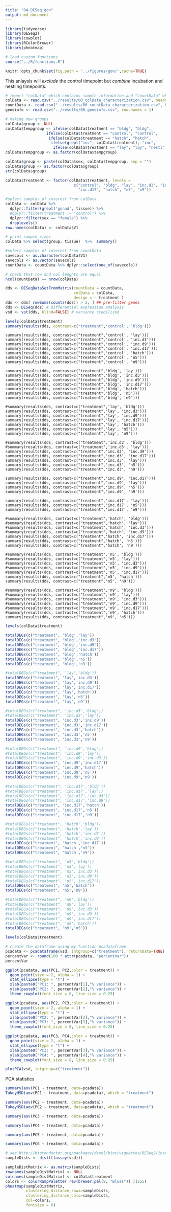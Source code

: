 ```yaml
---
title: "04_DESeq_gon"
output: md_document
---
```


```r
library(tidyverse)
library(DESeq2)
library(cowplot)
library(RColorBrewer)
library(pheatmap)

# load custom functions  
source("../R/functions.R")   

knitr::opts_chunk$set(fig.path = '../figures/gon/',cache=TRUE)
```


This anlaysis will _exclude_ the control timepoint but _combine_ incubation and nestling timepoints.


```r
# import "colData" which contains sample information and "countData" which contains read counts
colData <- read.csv("../results/00_colData_characterization.csv", header = T, row.names = 1)
countData <- read.csv("../results/00_countData_characterization.csv", header = T, row.names = 1)
geneinfo <- read.csv("../results/00_geneinfo.csv", row.names = 1) 
```

```r
# making new groups
colData$group <- NULL
colData$tempgroup <- ifelse(colData$treatment == "bldg", "bldg",
                  ifelse(colData$treatment == "control", "control",
                   ifelse(colData$treatment == "hatch", "hatch",
                    ifelse(grepl("inc", colData$treatment), "inc",
                     ifelse(colData$treatment == "lay", "lay", "nestl")))))
colData$tempgroup <- as.factor(colData$tempgroup)

colData$group <- paste(colData$sex, colData$tempgroup, sep = "")
colData$group <- as.factor(colData$group)
str(colData$group)

colData$treatment <- factor(colData$treatment, levels = 
                              c("control", "bldg", "lay", "inc.d3", "inc.d9", 
                                "inc.d17", "hatch", "n5", "n9"))
```


```r
#select samples of interest from colData
colData <- colData %>%
  dplyr::filter(grepl('gonad', tissue)) %>%
  #dplyr::filter(treatment != "control") %>%
  dplyr::filter(sex == "female") %>%
  droplevels()
row.names(colData) <- colData$V1

# print sample sizes
colData %>% select(group, tissue)  %>%  summary()

#select samples of interest from countData
savecols <- as.character(colData$V1) 
savecols <- as.vector(savecols) 
countData <- countData %>% dplyr::select(one_of(savecols)) 

# check that row and col lenghts are equal
ncol(countData) == nrow(colData)  
```



```r
dds <- DESeqDataSetFromMatrix(countData = countData,
                              colData = colData,
                              design = ~ treatment )
dds <- dds[ rowSums(counts(dds)) > 2, ] ## pre-filter genes 
dds <- DESeq(dds) # Differential expression analysis
vsd <- vst(dds, blind=FALSE) # variance stabilized  
```

```r
levels(colData$treatment)
summary(results(dds, contrast=c("treatment",'control', 'bldg'))) 
```

```res2
summary(results(dds, contrast=c("treatment",'control', 'lay')))     
summary(results(dds, contrast=c("treatment",'control', 'inc.d3')))  
summary(results(dds, contrast=c("treatment",'control', 'inc.d9')))   
summary(results(dds, contrast=c("treatment",'control', 'inc.d17')))  
summary(results(dds, contrast=c("treatment",'control', 'hatch')))    
summary(results(dds, contrast=c("treatment",'control', 'n5')))      
summary(results(dds, contrast=c("treatment",'control', 'n9')))       

summary(results(dds, contrast=c("treatment",'bldg', 'lay')))      
summary(results(dds, contrast=c("treatment",'bldg', 'inc.d3')))   
summary(results(dds, contrast=c("treatment",'bldg', 'inc.d9')))   
summary(results(dds, contrast=c("treatment",'bldg', 'inc.d17')))  
summary(results(dds, contrast=c("treatment",'bldg', 'hatch')))   
summary(results(dds, contrast=c("treatment",'bldg', 'n5')))      
summary(results(dds, contrast=c("treatment",'bldg', 'n9')))      

#summary(results(dds, contrast=c("treatment",'lay', 'bldg')))     
summary(results(dds, contrast=c("treatment",'lay', 'inc.d3')))    
summary(results(dds, contrast=c("treatment",'lay', 'inc.d9')))   
summary(results(dds, contrast=c("treatment",'lay', 'inc.d17')))  
summary(results(dds, contrast=c("treatment",'lay', 'hatch')))    
summary(results(dds, contrast=c("treatment",'lay', 'n5')))       
summary(results(dds, contrast=c("treatment",'lay', 'n9')))       

#summary(results(dds, contrast=c("treatment",'inc.d3', 'bldg')))     
#summary(results(dds, contrast=c("treatment",'inc.d3', 'lay')))       
summary(results(dds, contrast=c("treatment",'inc.d3', 'inc.d9')))   
summary(results(dds, contrast=c("treatment",'inc.d3', 'inc.d17')))   
summary(results(dds, contrast=c("treatment",'inc.d3', 'lay')))      
summary(results(dds, contrast=c("treatment",'inc.d3', 'n5')))        
summary(results(dds, contrast=c("treatment",'inc.d3', 'n9')))       

summary(results(dds, contrast=c("treatment",'inc.d9', 'inc.d17')))   
summary(results(dds, contrast=c("treatment",'inc.d9', 'lay')))      
summary(results(dds, contrast=c("treatment",'inc.d9', 'n5')))       
summary(results(dds, contrast=c("treatment",'inc.d9', 'n9')))       

summary(results(dds, contrast=c("treatment",'inc.d17', 'lay')))  
summary(results(dds, contrast=c("treatment",'inc.d17', 'n5')))   
summary(results(dds, contrast=c("treatment",'inc.d17', 'n9')))   

#summary(results(dds, contrast=c("treatment",'hatch', 'bldg')))      
#summary(results(dds, contrast=c("treatment",'hatch', 'lay')))       
#summary(results(dds, contrast=c("treatment",'hatch', 'inc.d3')))    
#summary(results(dds, contrast=c("treatment",'hatch', 'inc.d9')))    
summary(results(dds, contrast=c("treatment",'hatch', 'inc.d17')))  
summary(results(dds, contrast=c("treatment",'hatch', 'n5')))       
summary(results(dds, contrast=c("treatment",'hatch', 'n9')))       

#summary(results(dds, contrast=c("treatment",'n5', 'bldg')))      
#summary(results(dds, contrast=c("treatment",'n5', 'lay')))       
#summary(results(dds, contrast=c("treatment",'n5', 'inc.d3')))  
#summary(results(dds, contrast=c("treatment",'n5', 'inc.d9')))   
#summary(results(dds, contrast=c("treatment",'n5', 'inc.d17')))  
summary(results(dds, contrast=c("treatment",'n5', 'hatch')))   
summary(results(dds, contrast=c("treatment",'n5', 'n9')))      

#summary(results(dds, contrast=c("treatment",'n9', 'bldg')))     
#summary(results(dds, contrast=c("treatment",'n9', 'lay')))      
#summary(results(dds, contrast=c("treatment",'n9', 'inc.d3')))   
#summary(results(dds, contrast=c("treatment",'n9', 'inc.d9')))   
#summary(results(dds, contrast=c("treatment",'n9', 'inc.d17')))  
#summary(results(dds, contrast=c("treatment",'n9', 'hatch')))    
summary(results(dds, contrast=c("treatment",'n9', 'n5')))     
```

```r
levels(colData$treatment)

totalDEGs(c("treatment", 'bldg','lay'))
totalDEGs(c("treatment", 'bldg','inc.d3'))
totalDEGs(c("treatment", 'bldg','inc.d9'))
totalDEGs(c("treatment", 'bldg','inc.d17'))
totalDEGs(c("treatment", 'bldg','hatch'))
totalDEGs(c("treatment", 'bldg','n5'))
totalDEGs(c("treatment", 'bldg','n9'))

#totalDEGs(c("treatment", 'lay','bldg'))
totalDEGs(c("treatment", 'lay','inc.d3'))
totalDEGs(c("treatment", 'lay','inc.d9'))
totalDEGs(c("treatment", 'lay','inc.d17'))
totalDEGs(c("treatment", 'lay','hatch'))
totalDEGs(c("treatment", 'lay','n5'))
totalDEGs(c("treatment", 'lay','n9'))

#totalDEGs(c("treatment", 'inc.d3','bldg'))
#totalDEGs(c("treatment", 'inc.d3','lay'))
totalDEGs(c("treatment", 'inc.d3','inc.d9'))
totalDEGs(c("treatment", 'inc.d3','inc.d17'))
totalDEGs(c("treatment", 'inc.d3','hatch'))
totalDEGs(c("treatment", 'inc.d3','n5'))
totalDEGs(c("treatment", 'inc.d3','n9'))

#totalDEGs(c("treatment", 'inc.d9','bldg'))
#totalDEGs(c("treatment", 'inc.d9','lay'))
#totalDEGs(c("treatment", 'inc.d9','inc.d3'))
totalDEGs(c("treatment", 'inc.d9','inc.d17'))
totalDEGs(c("treatment", 'inc.d9','hatch'))
totalDEGs(c("treatment", 'inc.d9','n5'))
totalDEGs(c("treatment", 'inc.d9','n9'))

#totalDEGs(c("treatment", 'inc.d17','bldg'))
#totalDEGs(c("treatment", 'inc.d17','lay'))
#totalDEGs(c("treatment", 'inc.d17','inc.d3'))
#totalDEGs(c("treatment", 'inc.d17','inc.d9'))
totalDEGs(c("treatment", 'inc.d17','hatch'))
totalDEGs(c("treatment", 'inc.d17','n5'))
totalDEGs(c("treatment", 'inc.d17','n9'))

#totalDEGs(c("treatment", 'hatch','bldg'))
#totalDEGs(c("treatment", 'hatch','lay'))
#totalDEGs(c("treatment", 'hatch','inc.d3'))
#totalDEGs(c("treatment", 'hatch','inc.d9'))
totalDEGs(c("treatment", 'hatch','inc.d17'))
totalDEGs(c("treatment", 'hatch','n5'))
totalDEGs(c("treatment", 'hatch','n9'))

#totalDEGs(c("treatment", 'n5','bldg'))
#totalDEGs(c("treatment", 'n5','lay'))
#totalDEGs(c("treatment", 'n5','inc.d3'))
#totalDEGs(c("treatment", 'n5','inc.d9'))
#totalDEGs(c("treatment", 'n5','inc.d17'))
totalDEGs(c("treatment", 'n5','hatch'))
totalDEGs(c("treatment", 'n5','n9'))

#totalDEGs(c("treatment", 'n9','bldg'))
#totalDEGs(c("treatment", 'n9','lay'))
#totalDEGs(c("treatment", 'n9','inc.d3'))
#totalDEGs(c("treatment", 'n9','inc.d9'))
#totalDEGs(c("treatment", 'n9','inc.d17'))
#totalDEGs(c("treatment", 'n9','hatch'))
totalDEGs(c("treatment", 'n9','n5'))
```

```r
levels(colData$treatment)

# create the dataframe using my function pcadataframe
pcadata <- pcadataframe(vsd, intgroup=c("treatment"), returnData=TRUE)
percentVar <- round(100 * attr(pcadata, "percentVar"))
percentVar

ggplot(pcadata, aes(PC1, PC2,color = treatment)) + 
  geom_point(size = 2, alpha = 1) +
  stat_ellipse(type = "t") +
  xlab(paste0("PC1: ", percentVar[1],"% variance")) +
  ylab(paste0("PC2: ", percentVar[2],"% variance")) +
  theme_cowplot(font_size = 8, line_size = 0.25) 

ggplot(pcadata, aes(PC2, PC3,color = treatment)) + 
  geom_point(size = 2, alpha = 1) +
  stat_ellipse(type = "t") +
  xlab(paste0("PC2: ", percentVar[2],"% variance")) +
  ylab(paste0("PC3: ", percentVar[3],"% variance")) +
  theme_cowplot(font_size = 8, line_size = 0.25) 

ggplot(pcadata, aes(PC3, PC4,color = treatment)) + 
  geom_point(size = 2, alpha = 1) +
  stat_ellipse(type = "t") +
  xlab(paste0("PC3: ", percentVar[3],"% variance")) +
  ylab(paste0("PC4: ", percentVar[4],"% variance")) +
  theme_cowplot(font_size = 8, line_size = 0.25) 

plotPCA(vsd, intgroup=c("treatment"))
```

PCA statistics

```r
summary(aov(PC1 ~ treatment, data=pcadata)) 
TukeyHSD(aov(PC1 ~ treatment, data=pcadata), which = "treatment") 

summary(aov(PC2 ~ treatment, data=pcadata)) 
TukeyHSD(aov(PC2 ~ treatment, data=pcadata), which = "treatment") 

summary(aov(PC3 ~ treatment, data=pcadata)) 

summary(aov(PC4 ~ treatment, data=pcadata)) 

summary(aov(PC5 ~ treatment, data=pcadata)) 

summary(aov(PC6 ~ treatment, data=pcadata)) 
```

```r
# see http://bioconductor.org/packages/devel/bioc/vignettes/DESeq2/inst/doc/DESeq2.html#heatmap-of-the-count-matrix
sampleDists <- dist(t(assay(vsd)))

sampleDistMatrix <- as.matrix(sampleDists)
rownames(sampleDistMatrix) <- NULL
colnames(sampleDistMatrix) <- colData$treatment
colors <- colorRampPalette( rev(brewer.pal(9, "Blues")) )(255)
pheatmap(sampleDistMatrix,
         clustering_distance_rows=sampleDists,
         clustering_distance_cols=sampleDists,
         col=colors,
         fontsize = 6)
```


